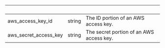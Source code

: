 
| &nbsp;                | &nbsp; | &nbsp;                                   |
| --------------------- | ------ | ---------------------------------------- |
| aws_access_key_id     | string | The ID portion of an AWS access key.     |
| aws_secret_access_key | string | The secret portion of an AWS access key. |
